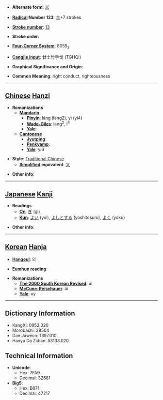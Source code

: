 * '''Alternate form''': [[义]]

* '''[[Wiktionary:Chinese radical index| Radical]] Number 123''': [[Wiktionary:Chinese radical index 羊|羊]]+7 strokes

* '''[[Wiktionary:Chinese total strokes index|Stroke number]]''': [[Wiktionary:Chinese total strokes index 13|13]]

* '''Stroke order''': 

* '''[[Wiktionary:Chinese four corner index|Four-Corner System]]''': 8055<sub>3</sub>

* '''[[Wiktionary:Chinese Cangjie index|Cangjie input]]''': 廿土竹手戈 (TGHQI)

* '''Graphical Significance and Origin''': 

* '''Common Meaning''': right conduct, righteousness

----

== [[Chinese]] [[Hanzi]] ==

* '''Romanizations'''
** '''[[Mandarin]]'''
*** '''[[Pinyin]]''': láng (lang2), yì (yi4)
*** '''[[Wade-Giles]]''': lang<sup>2</sup>, i<sup>4</sup>
*** '''[[Yale]]''': 
** '''[[Cantonese]]'''
*** '''[[Jyutping]]''':
*** '''[[Penkyamp]]''': 
*** '''[[Yale]]''': yi6

* '''Style''': [[Traditional Chinese]] 
** '''[[Simplified Chinese|Simplified]] equivalent''': [[义]]

* '''Other info''': 

----

== [[Japanese]] [[Kanji]] ==

* '''Readings'''
** '''[[On]]''': [[ぎ]] (gi)
** '''[[Kun]]''': [[よい]] (yoi), [[よしとする]] (yoshitosuru), [[よく]] (yoku)

* '''Other info''':  

----

== [[Korean]] [[Hanja]] ==

* '''[[Hangeul]]''': 의

* '''[[Eumhun]] reading''': 

* '''Romanizations'''
** '''[[The 2000 South Korean Revised Romanization|The 2000 South Korean Revised]]''': ui
** '''[[McCune-Reischauer]]''': ŭi
** '''[[Yale]]''': uy

----

== Dictionary Information ==

* KangXi: 0952.320
* Morobashi: 28504
* Dae Jaweon: 1397.010
* Hanyu Da Zidian: 53133.020

== Technical Information ==

* '''Unicode''':
** Hex: 7FA9
** Decimal: 32681
* '''Big5''':
** Hex: B871
** Decimal: 47217